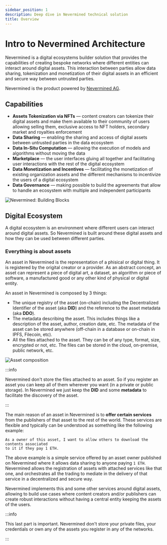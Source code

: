 ```yaml
---
sidebar_position: 1
description: Deep dive in Nevermined technical solution
title: Overview
---
```


# Intro to Nevermined Architecture

Nevermined is a digital ecosystems builder solution that provides the capabilities of
creating bespoke networks where different entities can interact around digital assets.
This interaction between parties allow data sharing, tokenization and
monetization of their digital assets in an efficient and secure way between
untrusted parties.

Nevermined is the product powered by [Nevermined AG](https://nevermined.io).

## Capabilities

- **Assets Tokenization via NFTs** — content creators can tokenize their digital
  assets and make them available to their community of users allowing selling them,
  exclusive access to NFT holders, secondary market and royalties enforcement
- **Data Sharing** — enabling the sharing and access of digital assets between
  untrusted parties in the data ecosystem
- **Data In-Situ Computation** — allowing the execution of models and algorithms
  without moving the data
- **Marketplace** — the user interfaces gluing all together and facilitating user
  interactions with the rest of the digital ecosystem
- **Data Monetization and Incentives** — facilitating the monetization of existing
  organization assets and the different mechanisms to incentivize the users of a
  digital ecosystem
- **Data Governance** — making possible to build the agreements that allow to
  handle an ecosystem with multiple and independent participants

![Nevermined: Building Blocks](images/nvm_building_blocks.png)

## Digital Ecosystem

A digital ecosystem is an environment where different users can interact around
digital assets. So Nevermined is built around these digital assets and how they can
be used between different parties.

### Everything is about assets

An asset in Nevermined is the representation of a phisical or digital thing. It is
registered by the origital creator or a provider. As an abstract concept, an asset
can represent a piece of digital art, a dataset, an algorithm or piece of software,
a manufactured good or any other kind of physical or digital entity.

An asset in Nevermined is composed by 3 things:

- The unique registry of the asset (on-chain) including the Decentralized Identifier
  of the asset (aka **DID**) and the reference to the asset metadata (aka **DDO**).
- The metadata describing the asset. This includes things like a description of the
  asset, author, creation date, etc. The metadata of the asset can be stored anywhere
  (off-chain in a database or on-chain in IPFS, Filecoin, etc).
- All the files attached to the asset. They can be of any type, format, size, encrypted
  or not, etc. The files can be stored in the cloud, on-premise, public network, etc.

![Asset composition](images/asset_composition.png)

:::info

Nevermined don't store the files attached to an asset. So if you register an asset you
can keep all of them wherever you want (in a private or public storage).
In Nevermined we just keep the **DID** and some **metadata** to facilitate the discovery
of the asset.

:::

The main reason of an asset in Nevermined is to **offer certain services** from the
publishers of that asset to the rest of the world. These services are flexible and
typically can be understood as something like the following example:

```
As a owner of this asset, I want to allow others to download the contents associated
to it if they pay 1 ETH.
```

The above example is a simple service offered by an asset owner published on Nevermined
where it allows data sharing to anyone paying `1 ETH`. Nevermined allows the registration
of assets with attached services like that one, and orchestrates all the trading to
mediate in the delivery of that service in a decentralized and secure way.

Nevermined implements this and some other services around digital assets, allowing to
build use cases where content creators and/or publishers can create robust interactions
without having a central entity keeping the assets of the users.

:::info

This last part is important. Nevermined don't store your private files, your credentials
or own any of the assets you register in any of the networks.

:::


<DocCardList />
